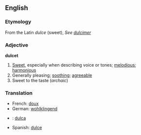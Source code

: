 ==English==

===Etymology===
From the Latin ''dulce'' (sweet), ''See [[dulcimer]]''

===Adjective===
'''dulcet'''
# [[Sweet]], especially when describing voice or tones; [[melodious]]; [[harmonious]]
# Generally pleasing; [[soothing]]; [[agreeable]]
# Sweet to the taste (''archaic'')

===Translation===

*French: [[doux]]
*German: [[wohlklingend]]
*{{io}}: [[dulca]]
*Spanish: [[dulce]]